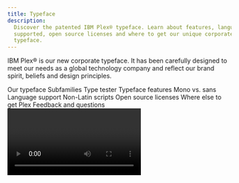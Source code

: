 ```yaml
---
title: Typeface
description:
  Discover the patented IBM Plex® typeface. Learn about features, languages
  supported, open source licenses and where to get our unique corporate
  typeface.
---
```




<PageDescription>

IBM Plex® is our new corporate typeface. It has been carefully designed to meet
our needs as a global technology company and reflect our brand spirit, beliefs
and design principles.

</PageDescription>

<AnchorLinks>
  <AnchorLink>Our typeface</AnchorLink>
  <AnchorLink>Subfamilies</AnchorLink>
  <AnchorLink>Type tester</AnchorLink>
  <AnchorLink>Typeface features</AnchorLink>
  <AnchorLink>Mono vs. sans</AnchorLink>
  <AnchorLink>Language support</AnchorLink>
  <AnchorLink>Non-Latin scripts</AnchorLink>
  <AnchorLink>Open source licenses</AnchorLink>
  <AnchorLink>Where else to get Plex</AnchorLink>
  <AnchorLink>Feedback and questions</AnchorLink>
</AnchorLinks>

<Video vimeoId="337384869" />

## Resources

<Row className="resource-card-group">
<Column colMd={4} colLg={4} noGutterSm>
    <ResourceCard
      subTitle="IBM Plex® latest typeface version"
      aspectRatio="2:1"
      href="https://github.com/IBM/plex/releases/latest"
      >

![](../images/github-icon.png)

  </ResourceCard>
</Column>
<Column colMd={4} colLg={4} noGutterSm>
    <ResourceCard
      subTitle="IBM Plex® website"
      aspectRatio="2:1"
      href="https://www.ibm.com/plex/"
      >

![](../images/eye.svg)

  </ResourceCard>
</Column>
</Row>

## Our typeface

As the patented typeface for our diverse and global brand, IBM Plex is just as
important as our name or our logo. It fine-tunes the tone of our words. It
represents who we are and what we believe—as a company and as designers. Every
decision is made with purpose; every detail has a reason for being.

<Video
  src="/videos/typeface_02.mp4"
  poster="/images/TypefaceSecondVideoPoster.gif"
/>

## Subfamilies

With four subfamilies, eight weight and and two styles (roman and italic), IBM
Plex can do just about anything you need it to. Just download the latest from
[GitHub](https://github.com/IBM/plex/releases/latest), add to your font manager,
activate and enjoy. To learn more with a deep dive into details and the story,
visit the [Plex](https://www.ibm.com/plex/) website.

<TypefaceSubFamilies />

## Type tester

We’ve included the type tester so you can play with Plex and explore all its
styles, weights and languages. The typeface really comes to life once it’s set
in words or paragraphs, so feel free to type away!

<TypeTester />

## Typeface features

IBM Plex comes with some additional basic features like ligatures across Sans
and Serif as well as fractions, arrows, alternate glyphs and global currency
symbols. These can be accessed through OpenType features and glyph palettes in
the standard design tools available. Get the latest
[Plex](https://github.com/IBM/plex/releases/latest).

<Row className="image-grid">
<Column colMd={4} colLg={4}>

![](../images/sans-ligatures.svg)

</Column>
<Column colMd={4} colLg={4} >

![](../images/serif-ligatures.svg)

</Column>
<Column colMd={4} colLg={4} >

![](../images/fractions.svg)

</Column>

<Column colMd={4} colLg={4}>

![](../images/alternate-glyphs.svg)

</Column>
<Column colMd={4} colLg={4}>

![](../images/currency-symbols.svg)

</Column>
<Column colMd={4} colLg={4}>

![](../images/arrows.svg)

</Column>
</Row>

## Mono vs. sans

The monospaced version of IBM Plex is especially designed to fit every glyph
into a 600 unit space which takes its cues from the typewriter era. Monospaced
fonts are used for coding by developers and should also be used to demonstrate
code snippets in our communications and specifications.

![Mono vs sans example](../images/mono-vs-sans.svg)

## Language support

IBM Plex covers over 100 languages with extended Latin versions. These cover the
typographic needs for executing communications and other typographic situations
across the international community. All four sub-families are covered in the
extended Latin which includes Vietnamese. In addition Plex covers a growing set
of non-Latin scripts which currently include Arabic, Cyrillic, Devanagari,
Greek, Hebrew, and Thai.

<Row className="mobile-columns">
<Column className="one" colSm={2} colMd={2} colLg={3}>

Afrikaans <br/> Albanian <br/> Arabic <br/> Asu <br/> Azerbaijani <br/>
Bakhtiari <br/> Balti <br/> Balochi <br/> Basque <br/> Beja <br/> Belarusian

<br /> Bemba <br /> Bena <br /> Bokmål <br /> Bosnian <br /> Brahui <br /> Breton
<br /> Bru <br /> Bulgarian <br /> Catalan <br /> Central Kurdish <br /> Chiga <br />
Chong <br /> Comorian <br /> Coptic <br /> Cornish <br /> Croatian <br /> Czech <br />
Danish <br /> Dari <br /> Deccani <br /> Devanagari <br /> Dogri <br /> Domari <br />
Dutch <br /> Eastern
Cham <br /> Embu <br /> English <br /> Esperanto <br /> Estonian
<br /> Faroese <br /> Filipino <br />

</Column>
<Column className="two" colSm={2} colMd={2} colLg={3}>

Finnish <br/> French <br/> Galician <br/> Ganda <br/> German <br/> Gilaki <br/>
Greek <br/> Gujari <br/> Gusii <br/> Hausa <br/> Hawaiian <br/> Hazaragi <br/>
Hebrew <br/> Hindko <br/> Hungarian <br/> Icelandic <br/> Indonesian <br/> Indus
Kohistani <br/> Ingush <br/> Irish <br/> Italian <br/> Jola-Fonyi <br/>
Kabuverdianu <br/> Kachi Koli <br/> Kalaallisut <br/> Kalenjin <br/> Kamba <br/>
Kanuri <br/> Kashmiri <br/> Kazakh <br/> Khowar <br/> Kikuyu <br/> Kinyarwanda

<br /> Kurdish <br /> Kuy <br /> Kyrgyz <br /> Lahnda <br /> Laki <br /> Latvian <br />
Lithuanian <br /> Luhya <br /> Lwalu <br />

</Column>
<Column className="three" colSm={2} colMd={2} colLg={3}>

Macedonian <br/> Machame <br/> Makhuwa-Meetto <br/> Makonde <br/> Malagasy <br/>
Malay <br/> Maltese <br/> Manx <br/> Mazanderani <br/> Meru <br/> Mongolian

<br /> Morisien <br /> Moroccan Arabic <br /> Muslim Tat <br /> Northern Hindko
<br /> Northern Khmer <br /> Northern Luri <br /> Ndebele <br /> Norwegian <br />
Nyah Kur <br /> Nyankole <br /> Nynorsk <br /> Oromo <br /> Ottoman
Turkish <br />
Pali <br /> Parkari Koli <br /> Parsi-Dari <br /> Pashto <br /> Patani Malay <br />
Polish <br /> Portuguese <br /> Punjabi <br /> Romanian <br /> Romansh <br /> Rombo
<br /> Rundi <br /> Russian <br /> Rwa <br /> Samburu <br /> Sango <br /> Sangu <br />
Sanskrit <br />

</Column>
<Column className="four" colSm={2} colMd={2} colLg={3}>

Sena <br/> Serbian <br/> Seraiki <br/> Shambala <br/> Shona <br/> Sindhi <br/>
Slovak <br/> Slovenian <br/> So <br/> Soga <br/> Somali <br/> South Azerbaijani

<br /> Hindko <br /> Southern Kurdish <br /> Southern
Luri <br /> Spanish <br /> Susu
<br /> Swahili <br /> Swedish <br /> Swiss <br /> German <br /> Tachelhit <br /> Taita
<br /> Tajik <br /> Talysh <br /> Teso <br /> Thai <br /> Tongan <br /> Turkish <br />
Turkmen <br /> Ukrainian <br /> Uyghur <br /> Uzbek <br /> Vietnamese <br /> Vunjo
<br /> Wadiyara Koli <br /> Western
Cham <br /> Wolof <br /> Welsh <br /> Zoroastrian Dari <br /> Zulu <br />

</Column>
</Row>

## Non-Latin scripts

Global languages are part of the long-term plan for the IBM Plex typeface
family. Non-Latin language designs are currently in development. The available
non-Latin are shown below with what’s also in the pipeline.

<NonLatinScripts />

### Asian scripts

The Chinese and Japanese scripts are currently under development. Japanese is
scheduled for release in early 2021 and Chinese will have a staggered release
due to the scale of the project. We will be supporting both Traditional and
Simplified Chinese. In the meantime, we have chosen open source Chinese and
Japanese typefaces that can work well with the IBM Plex Family.

<Row className="resource-card-group">
<Column colMd={4} colLg={4} noGutterSm>
    <ResourceCard
      subTitle="Simplified Chinese Noto Sans CJK SC"
      aspectRatio="2:1"
      href="https://www.google.com/get/noto/#sans-hans"
      >

![google logo](../images/google.svg)

  </ResourceCard>
</Column>
<Column colMd={4} colLg={4} noGutterSm>
    <ResourceCard
      subTitle="Traditional Chinese Noto Sans CJK TC"
      aspectRatio="2:1"
      href="https://www.google.com/get/noto/#sans-hant"
      >

![google logo](../images/google.svg)

  </ResourceCard>
</Column>
<Column colMd={4} colLg={4} noGutterSm>
    <ResourceCard
      subTitle="Japanese Noto Sans JP"
      aspectRatio="2:1"
      href="https://fonts.google.com/specimen/Noto+Sans+JP"
      >

![google fonts logo](../images/f.svg)

  </ResourceCard>
</Column>
</Row>

## Open source licenses

IBM Plex design has been awarded a patent and is the intellectual property of
IBM. The basic OFL License can be found in the downloadable font files. If
alternative licensing is needed when embedding or bundling IBM Plex into
software packages, please contact the appropriate legal teams or
[Lisa Lind](mailto:llind@us.ibm.com).

## Where else to get Plex

Because Plex is open source we felt it was important to include it in the Google
Fonts and Adobe Typekit Libraries to help make it available for all people to
use. However, the fonts in these libraries may not have the latest versions so
we always recommend going to the
[IBM Plex GitHub](https://github.com/IBM/plex/releases/latest) repo.

<Row className="resource-card-group">
<Column colMd={4} colLg={4} noGutterSm>
    <ResourceCard
      subTitle="IBM Plex® on Google Fonts"
      aspectRatio="2:1"
      href="https://fonts.google.com/?query=ibm+plex"
      >

![google fonts logo](../images/f.svg)

  </ResourceCard>
</Column>
<Column colMd={4} colLg={4} noGutterSm>
    <ResourceCard
      subTitle="IBM Plex® on Adobe Typekit"
      aspectRatio="2:1"
      href="https://typekit.com/foundries/ibm"
      >

![](./images/adobe-logo.png)

  </ResourceCard>
</Column>
</Row>

## Design team

The IBM Plex team is a world-class group of type design experts hailing from
Austria, China, Croatia, Israel, Japan, Korea, Latvia, Poland, Lebanon, the
Netherlands, Romania, Spain, Switzerland, the United Kingdom, and the United
States. As the non-Latin variations grow more, so will our international team of
type designers.

## Plex merchandise

The [IBM Store](https://logostore-globalid.us/productlist.aspx?did=28168) has an
exclusive collection of Plex merchandise ranging from a coffee mug, cool tees
and totes. Please check out the collection and let us know what you think. We
will be updating the designs periodically to keep them fresh, fun and
expressive.

## Awards

Soon after the release, IBM Plex (Latin) won recognition in an international
competition by the Type Directors Club in
[TDC 64 2018](https://www.tdc.org/competitions/typeface-design-2018/?judges-choice=on#filters-section).
Plex took away a judge's choice award for typographic excellence. Let’s see how
the non-Latin scripts do as we develop them and also submit to more global
competitions. Plex has also been awarded several international patents.

## Feedback and questions

Please address all inquiries or issues on
[GitHub](https://github.com/ibm/plex/issues) and be sure to download the latest
[here](https://github.com/IBM/plex/releases/latest).
